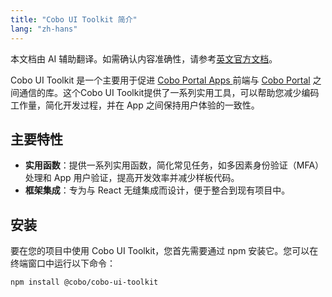 ```yaml
---
title: "Cobo UI Toolkit 简介"
lang: "zh-hans"
---
```

<Note>本文档由 AI 辅助翻译。如需确认内容准确性，请参考[英文官方文档](https://www.cobo.com/developers/v2/guides/overview/introduction)。</Note>

Cobo UI Toolkit 是一个主要用于促进 [Cobo Portal Apps ](/v2_cn/apps/introduction)前端与 [Cobo Portal](https://manuals.cobo.com/en/portal/introduction) 之间通信的库。这个Cobo UI Toolkit提供了一系列实用工具，可以帮助您减少编码工作量，简化开发过程，并在 App 之间保持用户体验的一致性。

## 主要特性

- **实用函数**：提供一系列实用函数，简化常见任务，如多因素身份验证（MFA）处理和 App 用户验证，提高开发效率并减少样板代码。
- **框架集成**：专为与 React 无缝集成而设计，便于整合到现有项目中。

## 安装

要在您的项目中使用 Cobo UI Toolkit，您首先需要通过 npm 安装它。您可以在终端窗口中运行以下命令：

```
npm install @cobo/cobo-ui-toolkit
```